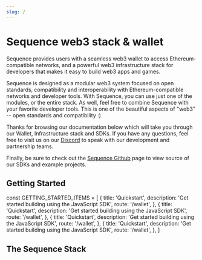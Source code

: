 ```yaml
---
slug: /
---
```


# Sequence web3 stack & wallet

Sequence provides users with a seamless web3 wallet to access Ethereum-compatible networks, and a powerful web3 infrastructure stack
for developers that makes it easy to build web3 apps and games.

Sequence is designed as a modular web3 system focused on open standards, compatibility and interoperability with Ethereum-compatible networks
and developer tools. With Sequence, you can use just one of the modules, or the entire stack. As well, feel free to combine
Sequence with your favorite developer tools. This is one of the beautiful aspects of "web3" -- open standards and
compatibility :)

Thanks for browsing our documentation below which will take you through our Wallet, Infrastructure stack and SDKs. If you have
any questions, feel free to visit us on our [Discord](https://discord.gg/sequence) to speak with our development and partnership teams.

Finally, be sure to check out the [Sequence Github](https://github.com/0xsequence) page to view source of our SDKs and example projects.


<IntroCards />

## Getting Started

const GETTING_STARTED_ITEMS = [
  {
    title: 'Quickstart',
    description: 'Get started building using the JavaScript SDK',
    route: '/wallet',
  },
  {
    title: 'Quickstart',
    description: 'Get started building using the JavaScript SDK',
    route: '/wallet',
  },
  {
    title: 'Quickstart',
    description: 'Get started building using the JavaScript SDK',
    route: '/wallet',
  },
  {
    title: 'Quickstart',
    description: 'Get started building using the JavaScript SDK',
    route: '/wallet',
  },
]

<CardList items={GETTING_STARTED_ITEMS} />

## The Sequence Stack

<CardList items={GETTING_STARTED_ITEMS} />
